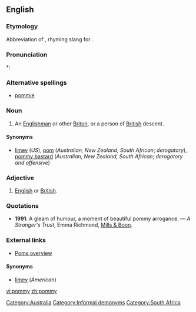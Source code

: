 ==English==

===Etymology===
Abbreviation of {{term|pomegranate}}, rhyming slang for {{term|immigrant}}.

===Pronunciation===
*: {{rhymes|ɒmi}}

===Alternative spellings===
* [[pommie]]

===Noun===
{{en-noun|pomm|ies}}

# {{context|Australian|NZ|South African|derogatory}} An [[Englishman]] or other [[Briton]], or a person of [[British]] descent.

====Synonyms====
* [[limey]] (''US''), [[pom]] (''Australian, New Zealand, South African''; ''derogatory''), [[pommy bastard]] (''Australian, New Zealand, South African''; ''derogatory and offensive'')

===Adjective===
{{en-adj|-}}

# {{context|Australian|NZ|South African|sometimes|pejorative}} [[English]] or [[British]].

===Quotations===
* '''1991''': A gleam of humour, a moment of beautiful pommy arrogance. &mdash; ''A Stranger's Trust'', Emma Richmond, [[w:Mills & Boon|Mills & Boon]].

===External links===
* [http://www.australianbeers.com/culture/poms.htm Poms overview]

====Synonyms====
{{rfc-level|Synonyms at L4+ not in L3 POS section|lang=en}}
* [[limey]] (''American'')

[[Category:Australia]]
[[Category:Informal demonyms]]
[[Category:South Africa]]

[[vi:pommy]]
[[zh:pommy]]